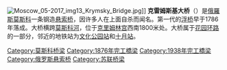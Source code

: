 {{多個問題|
{{expand language|1=ru|page=|time=2020-01-06T01:47:43+00:00}}
{{expert|time=2020-01-06T01:47:43+00:00}}
{{unreferenced|time=2020-01-06T01:47:43+00:00}}
}}
{{coord|55|44|02|N|37|35|56|E|region:RU-MOS_type:landmark_scale:2000|display=title}}
[[File:Moscow_05-2017_img13_Krymsky_Bridge.jpg|thumb]]]]
{{for|橫跨刻赤海峽的同俄語名大橋|克里米亞大橋}}
'''克雷姆斯基大桥'''（{{lang-rus|Крымский мост|Krymsky most}}）是[[俄羅斯|俄羅斯]][[莫斯科|莫斯科]]一条钢造[[悬索桥|悬索桥]]，因许多人在上面自杀而闻名。第一代的[[浮桥|浮桥]]早于1786年落成。大桥横跨[[莫斯科河|莫斯科河]]，位于[[克里姆林宫|克里姆林宫]]西南1800米处。大桥属于[[花园环路|花园环路]]的一部分，邻近的地铁站为[[文化公园站_(狩隼线)|文化公园站]]和[[十月站_(卡卢加－里加线)|十月站]]。

[[Category:莫斯科桥梁|Category:莫斯科桥梁]]
[[Category:1876年完工橋梁|Category:1876年完工橋梁]]
[[Category:1938年完工橋梁|Category:1938年完工橋梁]]
[[Category:俄罗斯悬索桥|Category:俄罗斯悬索桥]]
[[Category:苏联桥梁|Category:苏联桥梁]]